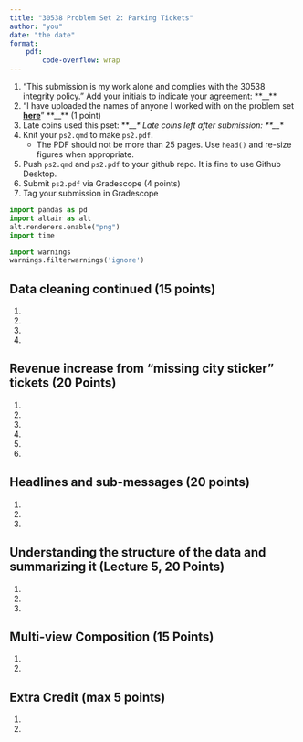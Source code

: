 ```yaml
---
title: "30538 Problem Set 2: Parking Tickets"
author: "you"
date: "the date"
format: 
    pdf: 
        code-overflow: wrap
---
```


1. "This submission is my work alone and complies with the 30538 integrity
policy." Add your initials to indicate your agreement: \*\*\_\_\*\*
2. "I have uploaded the names of anyone I worked with on the problem set **[here](https://docs.google.com/forms/d/1-zzHx762odGlpVWtgdIC55vqF-j3gqdAp6Pno1rIGK0/edit)**"  \*\*\_\_\*\* (1 point)
3. Late coins used this pset: \*\*\_\_*\* Late coins left after submission: \*\*\_\_*\*
4. Knit your `ps2.qmd` to make `ps2.pdf`. 
    * The PDF should not be more than 25 pages. Use `head()` and re-size figures when appropriate. 
5. Push  `ps2.qmd` and `ps2.pdf` to your github repo. It is fine to use Github Desktop.
6. Submit `ps2.pdf` via Gradescope (4 points) 
7. Tag your submission in Gradescope

```python
import pandas as pd
import altair as alt
alt.renderers.enable("png")
import time

import warnings 
warnings.filterwarnings('ignore')
```

## Data cleaning continued (15 points)

1.  
2.      
3.  
4. 

## Revenue increase from "missing city sticker" tickets (20 Points)

1.
2. 
3. 
4.
5.
6.

## Headlines and sub-messages (20 points)

1. 
2. 
3. 

## Understanding the structure of the data and summarizing it (Lecture 5, 20 Points)

1. 
2.
3.

## Multi-view Composition (15 Points)

1. 
2. 

## Extra Credit (max 5 points)

1. 
2. 
